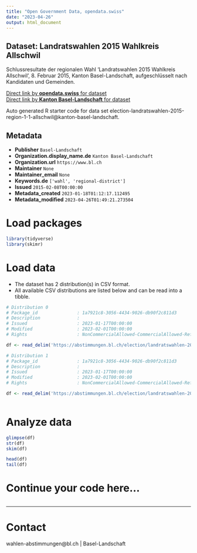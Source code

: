 ```yaml
---
title: "Open Government Data, opendata.swiss"
date: "2023-04-26"
output: html_document
---
```


## Dataset: Landratswahlen 2015 Wahlkreis Allschwil

Schlussresultate der regionalen Wahl 'Landratswahlen 2015 Wahlkreis Allschwil', 8. Februar 2015, Kanton Basel-Landschaft, aufgeschlüsselt nach Kandidaten und Gemeinden.

[Direct link by **opendata.swiss** for dataset](https://opendata.swiss/de/dataset/landratswahlen-2015-wahlkreis-allschwil)<br>
[Direct link by **Kanton Basel-Landschaft** for dataset](https://abstimmungen.bl.ch/election/landratswahlen-2015-region-1-1-allschwil/data)

Auto generated R starter code for data set election-landratswahlen-2015-region-1-1-allschwil@kanton-basel-landschaft.

## Metadata

- **Publisher** `Basel-Landschaft`
- **Organization.display_name.de** `Kanton Basel-Landschaft`
- **Organization.url** `https://www.bl.ch`
- **Maintainer** `None`
- **Maintainer_email** `None`
- **Keywords.de** `['wahl', 'regional-district']`
- **Issued** `2015-02-08T00:00:00`
- **Metadata_created** `2023-01-18T01:12:17.112495`
- **Metadata_modified** `2023-04-26T01:49:21.273504`


# Load packages

```r

library(tidyverse)
library(skimr)

```

# Load data

-   The dataset has 2 distribution(s) in CSV format.
-   All available CSV distributions are listed below and can be read into a tibble.

```r

# Distribution 0
# Package_id               : 1a7921c8-3056-4434-9026-db90f2c811d3
# Description              : 
# Issued                   : 2023-01-17T00:00:00
# Modified                 : 2023-02-01T00:00:00
# Rights                   : NonCommercialAllowed-CommercialAllowed-ReferenceRequired

df <- read_delim('https://abstimmungen.bl.ch/election/landratswahlen-2015-region-1-1-allschwil/data-parties-csv')

# Distribution 1
# Package_id               : 1a7921c8-3056-4434-9026-db90f2c811d3
# Description              : 
# Issued                   : 2023-01-17T00:00:00
# Modified                 : 2023-02-01T00:00:00
# Rights                   : NonCommercialAllowed-CommercialAllowed-ReferenceRequired

df <- read_delim('https://abstimmungen.bl.ch/election/landratswahlen-2015-region-1-1-allschwil/data-csv')



```

# Analyze data

```r

glimpse(df)
str(df)
skim(df)

head(df)
tail(df)

```

# Continue your code here...

```r

```

------------------------------------------------------------------------

# Contact

wahlen-abstimmungen@bl.ch | Basel-Landschaft
